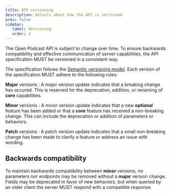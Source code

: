 ```yaml
---
title: API versioning
description: Details about how the API is versioned
prev: false
sidebar:
   label: Versioning
   order: 1
---
```


The Open Podcast API is subject to change over time. To ensure backwards compatibility and effective communication of server capabilities, the API specification MUST be versioned in a consistent way.

The specification follows the [Semantic versioning model](https://semver.org/). Each version of the specification MUST adhere to the following rules:

**Major** versions
: A major version update indicates that a breaking change has occured. This is reserved for the deprecation, addition, or renaming of **core** capabilities.

**Minor** versions
: A minor version update indicates that a new **optional** feature has been added or that a **core** feature has received a non-breaking change. This can include the deprecation or addition of parameters or behaviors.

**Patch** versions
: A patch version update indicates that a small non-breaking change has been made to clarify a feature or address an issue with wording.

## Backwards compatibility

To maintain backwards compatibility between **minor** versions, no parameters nor endpoints may be removed without a **major** version change. Fields may be deprecated in favor of new behaviors, but when queried by an older client the server MUST respond with a compatible response.
